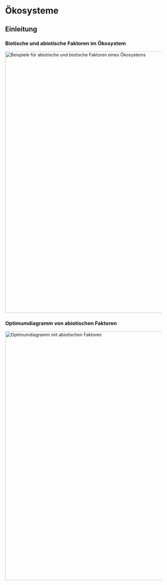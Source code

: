 # Ökosysteme

## Einleitung

### Biotische und abiotische Faktoren im Ökosystem

[![Beispiele für abiotische und biotische Faktoren eines Ökosystems](/assets/abiotisch-und-biotisch.excalidraw.png){#fig-bio_abiotische-und-biotische-merkmale width="839"}](https://excalidraw.com/#json=JjYlYXfMn5-ds5SFz7MvT,3_WdTXm_1kg6hmVv6w_btA)

### Optimumdiagramm von abiotischen Faktoren

[![Optimumdiagramm mit abiotischen Faktoren](/assets/optimumdiagramm.excalidraw.png){#fig-bio_abiotische-Optimumsdiagramm width="798"}](https://excalidraw.com/#json=YWaEEX66DivwclQ0NT29o,fKYx1gz4QRMTvRzBLNJq5A)